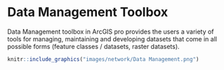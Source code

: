 # Data Management Toolbox

Data Management toolbox in ArcGIS pro provides the users a variety of tools for managing, maintaining and developing datasets that come in all possible forms (feature classes / datasets, raster datasets). 


```r
knitr::include_graphics("images/network/Data Management.png")
```
